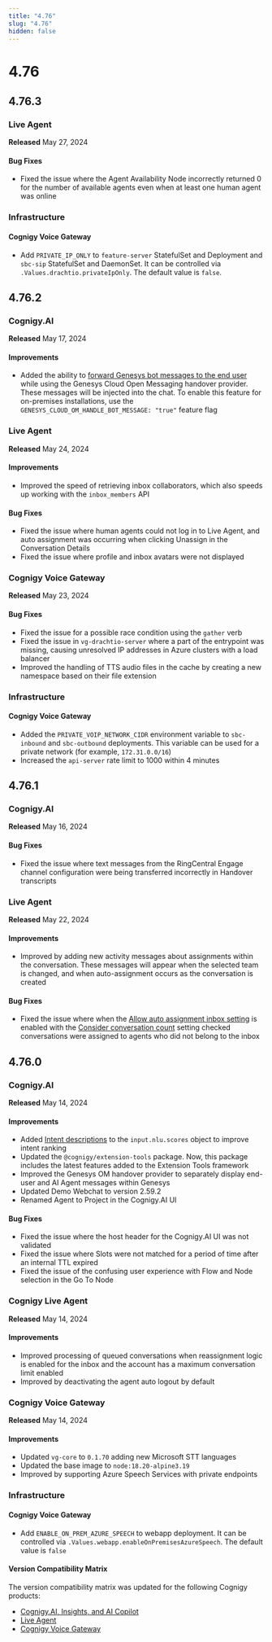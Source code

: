 ```yaml
---
title: "4.76"
slug: "4.76"
hidden: false
---
```



# 4.76

<updateForSocketIoWebchatEndpoints />

<featureRemoval />

## 4.76.3

### Live Agent

**Released** May 27, 2024

#### Bug Fixes

- Fixed the issue where the Agent Availability Node incorrectly returned 0 for the number of available agents even when at least one human agent was online

### Infrastructure

#### Cognigy Voice Gateway

- Add `PRIVATE_IP_ONLY` to `feature-server` StatefulSet and Deployment and `sbc-sip` StatefulSet and DaemonSet. It can be controlled via `.Values.drachtio.privateIpOnly`. The default value is `false`.

## 4.76.2

### Cognigy.AI

**Released** May 17, 2024

#### Improvements

- Added the ability to [forward Genesys bot messages to the end user](../ai/escalate/handover-reference/genesys-cloud-open-messaging.mdx) while using the Genesys Cloud Open Messaging handover provider. These messages will be injected into the chat. To enable this feature for on-premises installations, use the `GENESYS_CLOUD_OM_HANDLE_BOT_MESSAGE: "true"` feature flag

### Live Agent

**Released** May 24, 2024

#### Improvements

- Improved the speed of retrieving inbox collaborators, which also speeds up working with the `inbox_members` API

#### Bug Fixes

- Fixed the issue where human agents could not log in to Live Agent, and auto assignment was occurring when clicking Unassign in the Conversation Details
- Fixed the issue where profile and inbox avatars were not displayed

### Cognigy Voice Gateway

**Released** May 23, 2024

#### Bug Fixes

- Fixed the issue for a possible race condition using the `gather` verb
- Fixed the issue in `vg-drachtio-server` where a part of the entrypoint was missing, causing unresolved IP addresses in Azure clusters with a load balancer
- Improved the handling of TTS audio files in the cache by creating a new namespace based on their file extension

### Infrastructure

#### Cognigy Voice Gateway

- Added the `PRIVATE_VOIP_NETWORK_CIDR` environment variable to `sbc-inbound` and `sbc-outbound` deployments. This variable can be used for a private network (for example, `172.31.0.0/16`)
- Increased the `api-server` rate limit to 1000 within 4 minutes

## 4.76.1

### Cognigy.AI

**Released** May 16, 2024

#### Bug Fixes

- Fixed the issue where text messages from the RingCentral Engage channel configuration were being transferred incorrectly in Handover transcripts

### Live Agent

**Released** May 22, 2024

#### Improvements

- Improved by adding new activity messages about assignments within the conversation. These messages will appear when the selected team is changed, and when auto-assignment occurs as the conversation is created

#### Bug Fixes

- Fixed the issue where when the [Allow auto assignment inbox setting](https://docs.cognigy.com/live-agent/conversation/conversation-routing/automatic-mode/#automatic-assignment) is enabled with the [Consider conversation count](https://docs.cognigy.com/live-agent/conversation/conversation-routing/automatic-mode/#additional-automatic-assignment-parameters) setting checked conversations were assigned to agents who did not belong to the inbox

## 4.76.0

### Cognigy.AI

**Released** May 14, 2024

#### Improvements

- Added [Intent descriptions](../ai/empower/nlu/external/intent-reranking.mdx) to the `input.nlu.scores` object to improve intent ranking
- Updated the `@cognigy/extension-tools` package. Now, this package includes the latest features added to the Extension Tools framework
- Improved the Genesys OM handover provider to separately display end-user and AI Agent messages within Genesys
- Updated Demo Webchat to version 2.59.2
- Renamed Agent to Project in the Cognigy.AI UI

#### Bug Fixes

- Fixed the issue where the host header for the Cognigy.AI UI was not validated
- Fixed the issue where Slots were not matched for a period of time after an internal TTL expired
- Fixed the issue of the confusing user experience with Flow and Node selection in the Go To Node

### Cognigy Live Agent

**Released** May 14, 2024

#### Improvements

- Improved processing of queued conversations when reassignment logic is enabled for the inbox and the account has a maximum conversation limit enabled
- Improved by deactivating the agent auto logout by default

### Cognigy Voice Gateway

**Released** May 14, 2024

#### Improvements

- Updated `vg-core` to `0.1.70` adding new Microsoft STT languages
- Updated the base image to `node:18.20-alpine3.19`
- Improved by supporting Azure Speech Services with private endpoints

### Infrastructure

#### Cognigy Voice Gateway

- Add `ENABLE_ON_PREM_AZURE_SPEECH` to webapp deployment. It can be controlled via  `.Values.webapp.enableOnPremisesAzureSpeech`. The default value is `false`

#### Version Compatibility Matrix

The version compatibility matrix was updated for the following Cognigy products:

- [Cognigy.AI, Insights, and AI Copilot](../ai/installation/version-compatibility-matrix.mdx)
- [Live Agent](../live-agent/installation/deployment/version-compatibility-matrix.mdx)
- [Cognigy Voice Gateway](../voice-gateway/installation/version-compatibility-matrix.mdx)